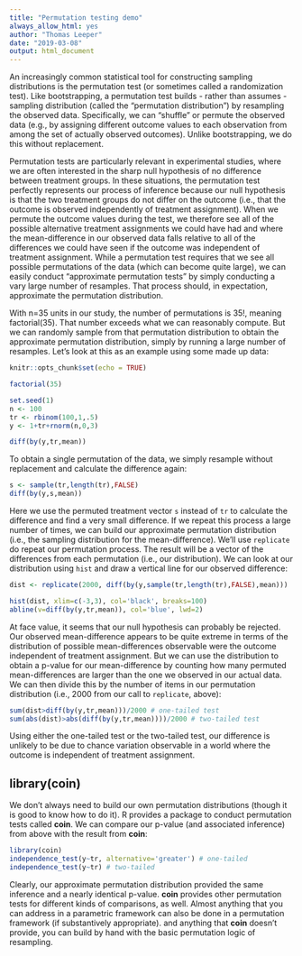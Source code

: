 ```yaml
---
title: "Permutation testing demo"
always_allow_html: yes
author: "Thomas Leeper"
date: "2019-03-08"
output: html_document
---
```

  
An increasingly common statistical tool for constructing sampling distributions is the permutation test (or sometimes called a 
randomization test). Like bootstrapping, a permutation test builds - rather than assumes - sampling distribution (called the 
"permutation distribution") by resampling the observed data.
Specifically, we can "shuffle" or permute the observed data (e.g., by assigning different outcome values to each observation from 
among the set of actually observed outcomes). Unlike bootstrapping, we do this without replacement.

Permutation tests are particularly relevant in experimental studies, where we are often interested in the sharp null hypothesis of 
no difference between treatment groups. In these situations, the permutation test perfectly represents our process of inference 
because our null hypothesis is that the two treatment groups do not differ on the outcome (i.e., that the outcome is observed 
independently of treatment assignment). When we permute the outcome values during the test, we therefore see all of the possible 
alternative treatment assignments we could have had and where the mean-difference in our observed data falls relative to all of the 
differences we could have seen if the outcome was independent of treatment assignment.
While a permutation test requires that we see all possible permutations of the data (which can become quite large), we can easily 
conduct "approximate permutation tests" by simply conducting a vary large number of resamples. That process should, in expectation, 
approximate the permutation distribution.

With n=35 units in our study, the number of permutations is 35!, meaning factorial(35).
That number exceeds what we can reasonably compute. But we can randomly sample from that permutation distribution to obtain the 
approximate permutation distribution, simply by running a large number of resamples.
Let's look at this as an example using some made up data:

```r
knitr::opts_chunk$set(echo = TRUE)

factorial(35)

set.seed(1)
n <- 100
tr <- rbinom(100,1,.5)
y <- 1+tr+rnorm(n,0,3)

diff(by(y,tr,mean))
```

To obtain a single permutation of the data, we simply resample without replacement and calculate the difference again:

```r
s <- sample(tr,length(tr),FALSE)
diff(by(y,s,mean))
```

Here we use the permuted treatment vector `s` instead of `tr` to calculate the difference and find a very small difference. If we repeat this process a large number of times, we can build our approximate permutation distribution (i.e., the sampling distribution for the mean-difference).
We'll use `replicate` do repeat our permutation process. The result will be a vector of the differences from each permutation (i.e., our distribution). We can look at our distribution using `hist` and draw a vertical line for our observed difference:


```r
dist <- replicate(2000, diff(by(y,sample(tr,length(tr),FALSE),mean)))

hist(dist, xlim=c(-3,3), col='black', breaks=100)
abline(v=diff(by(y,tr,mean)), col='blue', lwd=2)
```

At face value, it seems that our null hypothesis can probably be rejected. Our observed mean-difference appears to be quite extreme in terms of the distribution of possible mean-differences observable were the outcome independent of treatment assignment.
But we can use the distribution to obtain a p-value for our mean-difference by counting how many permuted mean-differences are larger than the one we observed in our actual data. We can then divide this by the number of items in our permutation distribution (i.e., 2000 from our call to `replicate`, above):

```r
sum(dist>diff(by(y,tr,mean)))/2000 # one-tailed test
sum(abs(dist)>abs(diff(by(y,tr,mean))))/2000 # two-tailed test
```

Using either the one-tailed test or the two-tailed test, our difference is unlikely to be due to chance variation observable in a world where the outcome is independent of treatment assignment.

## library(coin)
We don't always need to build our own permutation distributions (though it is good to know how to do it). R provides a package to conduct permutation tests called **coin**.
We can compare our p-value (and associated inference) from above with the result from **coin**:

```r
library(coin)
independence_test(y~tr, alternative='greater') # one-tailed
independence_test(y~tr) # two-tailed
```

Clearly, our approximate permutation distribution provided the same inference and a nearly identical p-value.
**coin** provides other permutation tests for different kinds of comparisons, as well. Almost anything that you can address in a parametric framework can also be done in a permutation framework (if substantively appropriate). and anything that **coin** doesn't provide, you can build by hand with the basic permutation logic of resampling.